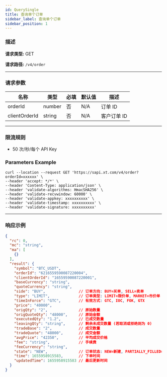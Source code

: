 ```yaml
---
id: QuerySingle
title: 查询单个订单
sidebar_label: 查询单个订单
sidebar_position: 1
---
```


### 描述
**请求类型:** GET

**请求路径:** `/v4/order`

---

### 请求参数

| 名称          | 类型   | 必填 | 默认值 | 描述       |
|---------------|--------|------|--------|------------|
| orderId       | number | 否   | N/A    | 订单 ID    |
| clientOrderId | string | 否   | N/A    | 客户订单 ID |

---

### 限流规则
- 50 次/秒/每个 API Key

### Parameters Example
```
curl --location --request GET 'https://sapi.xt.com/v4/order?orderId=xxxxxx' \
--header 'accept: */*' \
--header 'Content-Type: application/json' \
--header 'validate-algorithms: HmacSHA256' \
--header 'validate-recvwindow: 60000' \
--header 'validate-appkey: xxxxxxxxxx' \
--header 'validate-timestamp: xxxxxxxxxx' \
--header 'validate-signature: xxxxxxxxxx'
```
---

### 响应示例

```json title="Response"
{
  "rc": 0,
  "mc": "string",
  "ma": [
    {}
  ],
  "result": {
    "symbol": "BTC_USDT",
    "orderId": "6216559590087220004",
    "clientOrderId": "16559590087220001",
    "baseCurrency": "string",
    "quoteCurrency": "string",
    "side": "BUY",               // 订单方向: BUY=买单, SELL=卖单
    "type": "LIMIT",             // 订单类型: LIMIT=限价单, MARKET=市价单
    "timeInForce": "GTC",        // 有效方式: GTC, IOC, FOK, GTX
    "price": "40000",
    "origQty": "2",              // 原始数量
    "origQuoteQty": "48000",     // 原始金额
    "executedQty": "1.2",        // 已成交数量
    "leavingQty": "string",      // 剩余未成交数量 (若取消或拒绝则为 0)
    "tradeBase": "2",            // 成交数量
    "tradeQuote": "48000",       // 成交金额
    "avgPrice": "42350",         // 平均成交价格
    "fee": "string",             // 手续费
    "feeCurrency": "string",
    "state": "NEW",              // 订单状态: NEW=新建, PARTIALLY_FILLED=部分成交, FILLED=完全成交, CANCELED=已取消, REJECTED=已拒绝, EXPIRED=已过期
    "time": 1655958915583,       // 下单时间
    "updatedTime": 1655958915583 // 最后更新时间
  }
}
